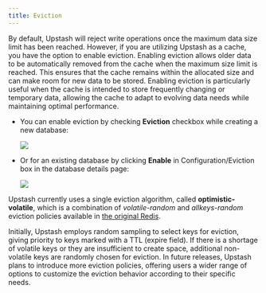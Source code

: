 ```yaml
---
title: Eviction
---
```


By default, Upstash will reject write operations once the maximum data size
limit has been reached. However, if you are utilizing Upstash as a cache, you
have the option to enable eviction. Enabling eviction allows older data to be
automatically removed from the cache when the maximum size limit is reached.
This ensures that the cache remains within the allocated size and can make room
for new data to be stored. Enabling eviction is particularly useful when the
cache is intended to store frequently changing or temporary data, allowing the
cache to adapt to evolving data needs while maintaining optimal performance.

- You can enable eviction by checking **Eviction** checkbox while creating a new
  database:

  <Frame>
    <img src="/img/eviction/create-database.png" />
  </Frame>

- Or for an existing database by clicking **Enable** in Configuration/Eviction
  box in the database details page:
  <Frame>
    <img src="/img/eviction/configuration.png" />
  </Frame>

Upstash currently uses a single eviction algorithm, called
**optimistic-volatile**, which is a combination of _volatile-random_ and
_allkeys-random_ eviction policies available in
[the original Redis](https://redis.io/docs/manual/eviction/#eviction-policies).

Initially, Upstash employs random sampling to select keys for eviction, giving
priority to keys marked with a TTL (expire field). If there is a shortage of
volatile keys or they are insufficient to create space, additional non-volatile
keys are randomly chosen for eviction. In future releases, Upstash plans to
introduce more eviction policies, offering users a wider range of options to
customize the eviction behavior according to their specific needs.
